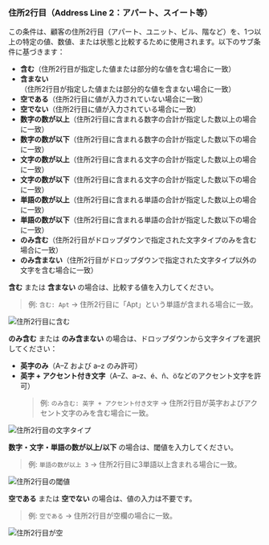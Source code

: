 ### 住所2行目（Address Line 2：アパート、スイート等）

この条件は、顧客の住所2行目（アパート、ユニット、ビル、階など）を、1つ以上の特定の値、数値、または状態と比較するために使用されます。以下のサブ条件に基づきます：

- **含む**（住所2行目が指定した値または部分的な値を含む場合に一致）
- **含まない**（住所2行目が指定した値または部分的な値を含まない場合に一致）
- **空である**（住所2行目に値が入力されていない場合に一致）
- **空でない**（住所2行目に値が入力されている場合に一致）
- **数字の数が以上**（住所2行目に含まれる数字の合計が指定した数以上の場合に一致）
- **数字の数が以下**（住所2行目に含まれる数字の合計が指定した数以下の場合に一致）
- **文字の数が以上**（住所2行目に含まれる文字の合計が指定した数以上の場合に一致）
- **文字の数が以下**（住所2行目に含まれる文字の合計が指定した数以下の場合に一致）
- **単語の数が以上**（住所2行目に含まれる単語の合計が指定した数以上の場合に一致）
- **単語の数が以下**（住所2行目に含まれる単語の合計が指定した数以下の場合に一致）
- **のみ含む**（住所2行目がドロップダウンで指定された文字タイプのみを含む場合に一致）
- **のみ含まない**（住所2行目がドロップダウンで指定された文字タイプ以外の文字を含む場合に一致）

**含む** または **含まない** の場合は、比較する値を入力してください。

> 例: `含む: Apt` → 住所2行目に「Apt」という単語が含まれる場合に一致。

<img
  src="/images/essentials/condition-sets/address2-contains.webp"
  alt="住所2行目に含む"
/>

**のみ含む** または **のみ含まない** の場合は、ドロップダウンから文字タイプを選択してください：

- **英字のみ**（A–Z および a–z のみ許可）
- **英字 + アクセント付き文字**（A–Z、a–z、é、ñ、öなどのアクセント文字を許可）
  > 例: `のみ含む: 英字 + アクセント付き文字` → 住所2行目が英字およびアクセント文字のみを含む場合に一致。

<img
  src="/images/essentials/condition-sets/address2-has-only.webp"
  alt="住所2行目の文字タイプ"
/>

**数字・文字・単語の数が以上/以下** の場合は、閾値を入力してください。

> 例: `単語の数が以上 3` → 住所2行目に3単語以上含まれる場合に一致。

<img
  src="/images/essentials/condition-sets/address2-greater-than.webp"
  alt="住所2行目の閾値"
/>

**空である** または **空でない** の場合は、値の入力は不要です。

> 例: `空である` → 住所2行目が空欄の場合に一致。

<img
  src="/images/essentials/condition-sets/address2-is-empty.webp"
  alt="住所2行目が空"
/>

